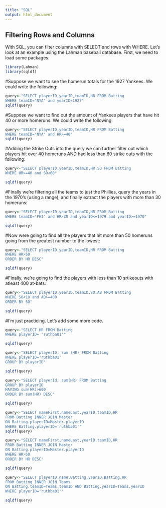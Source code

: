 ```yaml
---
title: "SQL"
output: html_document
---
```


## Filtering Rows and Columns 

With SQL, you can filter columns with SELECT and rows with WHERE. Let's look at an example using the Lahman baseball database. First, we need to load some packages. 

``` r
library(Lahman)
library(sqldf)
```


#Suppose we want to see the homerun totals for the 1927 Yankees. We could write the following:
 

```r
query<-"SELECT playerID,yearID,teamID,HR FROM Batting
WHERE teamID='NYA' and yearID=1927"
sqldf(query)
```

#Suppose we want to find out the amount of Yankees players that have hit 40 or more homeruns. We could write the following:

```r
query<-"SELECT playerID,yearID,teamID,HR FROM Batting
WHERE teamID='NYA' and HR>=40"
sqldf(query)
```

#Adding the Strike Outs into the query we can further filter out which players hit over 40 homeruns AND had less than 60 strike outs with the following:

```r
query<-"SELECT playerID,yearID,teamID,HR,SO FROM Batting
WHERE HR>=40 and SO<60"

sqldf(query)
```

#Finally we’re filtering all the teams to just the Phillies, query the years in the 1970’s (using a range), and finally extract the players with more than 30 homeruns:

```r
query<-"SELECT playerID,yearID,teamID,HR FROM Batting
WHERE teamID='PHI' and HR>30 and yearID<=1979 and yearID>=1970"

sqldf(query)
```

#Now were going to find all the players that hit more than 50 homeruns going from the greatest number to the lowest:

```r
query<-"SELECT playerID,yearID,teamID,HR FROM Batting
WHERE HR>50
ORDER BY HR DESC"

sqldf(query)
```

#Finally, we’re going to find the players with less than 10 srtikeouts with atleast 400 at-bats:

```r
query<-"SELECT playerID,yearID,teamID,SO,AB FROM Batting
WHERE SO<10 and AB>=400 
ORDER BY SO"

sqldf(query)
```

#I'm just practicing. Let's add some more code.

```r
query<-"SELECT HR FROM Batting
WHERE playerID= 'ruthba01'"

sqldf(query)
```

```r
query<-"SELECT playerID, sum (HR) FROM Batting
WHERE playerID='ruthba01'
GROUP BY playerID"

sqldf(query)
```

```r
query<-"SELECT playerId, sum(HR) FROM Batting
GROUP BY playerID
HAVING sum(HR)>600
ORDER BY sum(HR) DESC"

sqldf(query)
```

```r
query<-"SELECT nameFirst,nameLast,yearID,teamID,HR 
FROM Batting INNER JOIN Master
ON Batting.playerID=Master.playerID
WHERE Batting.playerID='ruthba01'"
sqldf(query)
```

```r
query<-"SELECT nameFirst,nameLast,yearID,teamID,HR
FROM Batting INNER JOIN Master
ON Batting.playerID=Master.playerID
WHERE HR>50
ORDER BY HR DESC"

sqldf(query)
```

```r
query<-"SELECT playerID,name,Batting.yearID,Batting.HR
FROM Batting INNER JOIN Teams
ON Batting.teamID=Teams.teamID AND Batting.yearID=Teams.yearID
WHERE playerID='ruthba01'"

sqldf(query)
```

